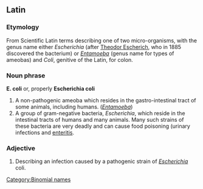 ==Latin==
===Etymology===

From Scientific Latin terms describing one of two micro-organisms, with the genus name either ''Escherichia'' (after [[Theodor Escherich]], who in 1885 discovered the bacterium) or ''[[Entamoeba]]'' (genus name for types of ameobas) and ''Coli'', genitive of the Latin, for colon.

===Noun phrase===
'''E. coli''' or, properly '''Escherichia coli'''
{{wikipedia}}
#A non-pathogenic ameoba which resides in the gastro-intestinal tract of some animals, including humans. (''[[Entamoeba]]'')
#A group of gram-negative bacteria, ''Escherichia'', which reside in the intestinal tracts of humans and many animals. Many such strains of these bacteria are very deadly and can cause food poisoning (urinary infections and [[enteritis]]. 

===Adjective===

#Describing an infection caused by a pathogenic strain of ''[[Escherichia]]'' coli.
[[Category:Binomial names]]